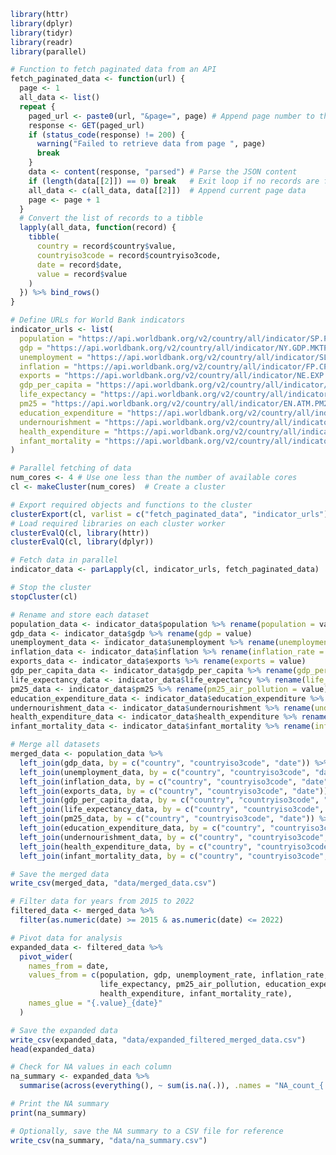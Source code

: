 ```r
library(httr)
library(dplyr)
library(tidyr)
library(readr)
library(parallel)

# Function to fetch paginated data from an API
fetch_paginated_data <- function(url) {
  page <- 1
  all_data <- list()
  repeat {
    paged_url <- paste0(url, "&page=", page) # Append page number to the URL
    response <- GET(paged_url)
    if (status_code(response) != 200) {
      warning("Failed to retrieve data from page ", page)
      break
    }
    data <- content(response, "parsed") # Parse the JSON content
    if (length(data[[2]]) == 0) break   # Exit loop if no records are found
    all_data <- c(all_data, data[[2]])  # Append current page data
    page <- page + 1
  }
  # Convert the list of records to a tibble
  lapply(all_data, function(record) {
    tibble(
      country = record$country$value,
      countryiso3code = record$countryiso3code,
      date = record$date,
      value = record$value
    )
  }) %>% bind_rows()
}

# Define URLs for World Bank indicators
indicator_urls <- list(
  population = "https://api.worldbank.org/v2/country/all/indicator/SP.POP.TOTL?format=json",
  gdp = "https://api.worldbank.org/v2/country/all/indicator/NY.GDP.MKTP.CD?format=json",
  unemployment = "https://api.worldbank.org/v2/country/all/indicator/SL.UEM.TOTL.ZS?format=json",
  inflation = "https://api.worldbank.org/v2/country/all/indicator/FP.CPI.TOTL.ZG?format=json",
  exports = "https://api.worldbank.org/v2/country/all/indicator/NE.EXP.GNFS.CD?format=json",
  gdp_per_capita = "https://api.worldbank.org/v2/country/all/indicator/NY.GDP.PCAP.CD?format=json",
  life_expectancy = "https://api.worldbank.org/v2/country/all/indicator/SP.DYN.LE00.IN?format=json",
  pm25 = "https://api.worldbank.org/v2/country/all/indicator/EN.ATM.PM25.MC.M3?format=json",
  education_expenditure = "https://api.worldbank.org/v2/country/all/indicator/SE.XPD.TOTL.GD.ZS?format=json",
  undernourishment = "https://api.worldbank.org/v2/country/all/indicator/SN.ITK.DEFC.ZS?format=json",
  health_expenditure = "https://api.worldbank.org/v2/country/all/indicator/SH.XPD.CHEX.PC.CD?format=json",
  infant_mortality = "https://api.worldbank.org/v2/country/all/indicator/SP.DYN.IMRT.IN?format=json"
)

# Parallel fetching of data
num_cores <- 4 # Use one less than the number of available cores
cl <- makeCluster(num_cores)  # Create a cluster

# Export required objects and functions to the cluster
clusterExport(cl, varlist = c("fetch_paginated_data", "indicator_urls"))
# Load required libraries on each cluster worker
clusterEvalQ(cl, library(httr))
clusterEvalQ(cl, library(dplyr))

# Fetch data in parallel
indicator_data <- parLapply(cl, indicator_urls, fetch_paginated_data)

# Stop the cluster
stopCluster(cl)

# Rename and store each dataset
population_data <- indicator_data$population %>% rename(population = value)
gdp_data <- indicator_data$gdp %>% rename(gdp = value)
unemployment_data <- indicator_data$unemployment %>% rename(unemployment_rate = value)
inflation_data <- indicator_data$inflation %>% rename(inflation_rate = value)
exports_data <- indicator_data$exports %>% rename(exports = value)
gdp_per_capita_data <- indicator_data$gdp_per_capita %>% rename(gdp_per_capita = value)
life_expectancy_data <- indicator_data$life_expectancy %>% rename(life_expectancy = value)
pm25_data <- indicator_data$pm25 %>% rename(pm25_air_pollution = value)
education_expenditure_data <- indicator_data$education_expenditure %>% rename(education_expenditure = value)
undernourishment_data <- indicator_data$undernourishment %>% rename(undernourishment_rate = value)
health_expenditure_data <- indicator_data$health_expenditure %>% rename(health_expenditure = value)
infant_mortality_data <- indicator_data$infant_mortality %>% rename(infant_mortality_rate = value)

# Merge all datasets
merged_data <- population_data %>%
  left_join(gdp_data, by = c("country", "countryiso3code", "date")) %>%
  left_join(unemployment_data, by = c("country", "countryiso3code", "date")) %>%
  left_join(inflation_data, by = c("country", "countryiso3code", "date")) %>%
  left_join(exports_data, by = c("country", "countryiso3code", "date")) %>%
  left_join(gdp_per_capita_data, by = c("country", "countryiso3code", "date")) %>%
  left_join(life_expectancy_data, by = c("country", "countryiso3code", "date")) %>%
  left_join(pm25_data, by = c("country", "countryiso3code", "date")) %>%
  left_join(education_expenditure_data, by = c("country", "countryiso3code", "date")) %>%
  left_join(undernourishment_data, by = c("country", "countryiso3code", "date")) %>%
  left_join(health_expenditure_data, by = c("country", "countryiso3code", "date")) %>%
  left_join(infant_mortality_data, by = c("country", "countryiso3code", "date")) 

# Save the merged data
write_csv(merged_data, "data/merged_data.csv")

# Filter data for years from 2015 to 2022
filtered_data <- merged_data %>%
  filter(as.numeric(date) >= 2015 & as.numeric(date) <= 2022)

# Pivot data for analysis
expanded_data <- filtered_data %>%
  pivot_wider(
    names_from = date,
    values_from = c(population, gdp, unemployment_rate, inflation_rate, exports, gdp_per_capita,
                    life_expectancy, pm25_air_pollution, education_expenditure, undernourishment_rate,
                    health_expenditure, infant_mortality_rate),
    names_glue = "{.value}_{date}"
  )

# Save the expanded data
write_csv(expanded_data, "data/expanded_filtered_merged_data.csv")
head(expanded_data)
```

```r
# Check for NA values in each column
na_summary <- expanded_data %>%
  summarise(across(everything(), ~ sum(is.na(.)), .names = "NA_count_{.col}"))

# Print the NA summary
print(na_summary)

# Optionally, save the NA summary to a CSV file for reference
write_csv(na_summary, "data/na_summary.csv")
```

